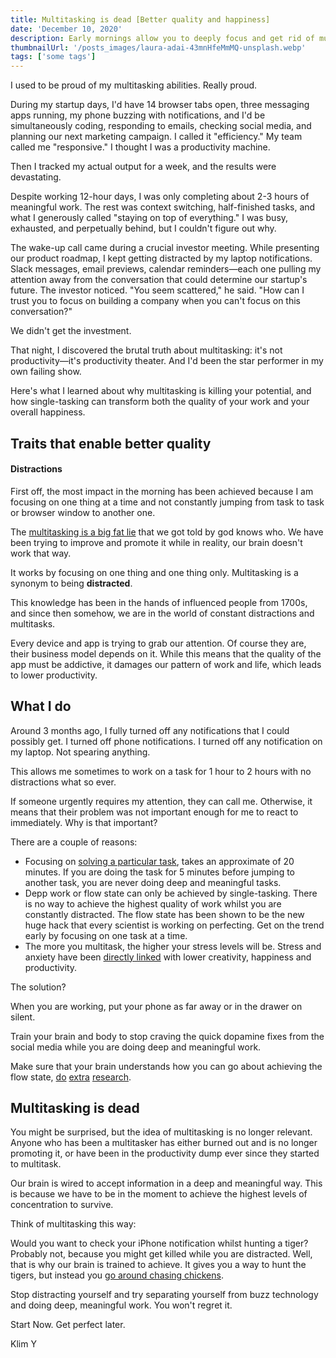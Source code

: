 ```yaml
---
title: Multitasking is dead [Better quality and happiness]
date: 'December 10, 2020'
description: Early mornings allow you to deeply focus and get rid of multitasking
thumbnailUrl: '/posts_images/laura-adai-43mnHfeMmMQ-unsplash.webp'
tags: ['some tags']
---
```

I used to be proud of my multitasking abilities. Really proud.

During my startup days, I'd have 14 browser tabs open, three messaging apps running, my phone buzzing with notifications, and I'd be simultaneously coding, responding to emails, checking social media, and planning our next marketing campaign. I called it "efficiency." My team called me "responsive." I thought I was a productivity machine.

Then I tracked my actual output for a week, and the results were devastating.

Despite working 12-hour days, I was only completing about 2-3 hours of meaningful work. The rest was context switching, half-finished tasks, and what I generously called "staying on top of everything." I was busy, exhausted, and perpetually behind, but I couldn't figure out why.

The wake-up call came during a crucial investor meeting. While presenting our product roadmap, I kept getting distracted by my laptop notifications. Slack messages, email previews, calendar reminders—each one pulling my attention away from the conversation that could determine our startup's future. The investor noticed. "You seem scattered," he said. "How can I trust you to focus on building a company when you can't focus on this conversation?"

We didn't get the investment.

That night, I discovered the brutal truth about multitasking: it's not productivity—it's productivity theater. And I'd been the star performer in my own failing show.

Here's what I learned about why multitasking is killing your potential, and how single-tasking can transform both the quality of your work and your overall happiness.

## Traits that enable better quality

#### Distractions

First off, the most impact in the morning has been achieved because I am focusing on one thing at a time and not constantly jumping from task to task or browser window to another one.

The [multitasking is a big fat lie](https://www.jstor.org/stable/43152412) that we got told by god knows who. We have been trying to improve and promote it while in reality, our brain doesn't work that way.

It works by focusing on one thing and one thing only. Multitasking is a synonym to being **distracted**.

This knowledge has been in the hands of influenced people from 1700s, and since then somehow, we are in the world of constant distractions and multitasks.

Every device and app is trying to grab our attention. Of course they are, their business model depends on it. While this means that the quality of the app must be addictive, it damages our pattern of work and life, which leads to lower productivity.

## What I do

Around 3 months ago, I fully turned off any notifications that I could possibly get. I turned off phone notifications. I turned off any notification on my laptop. Not spearing anything.

This allows me sometimes to work on a task for 1 hour to 2 hours with no distractions what so ever. 

If someone urgently requires my attention, they can call me. Otherwise, it means that their problem was not important enough for me to react to immediately. Why is that important? 

There are a couple of reasons:

- Focusing on [solving a particular task](https://www.jstor.org/stable/43152412), takes an approximate of 20 minutes. If you are doing the task for 5 minutes before jumping to another task, you are never doing deep and meaningful tasks.
- Depp work or flow state can only be achieved by single-tasking. There is no way to achieve the highest quality of work whilst you are constantly distracted. The flow state has been shown to be the new huge hack that every scientist is working on perfecting. Get on the trend early by focusing on one task at a time.
- The more you multitask, the higher your stress levels will be. Stress and anxiety have been [directly linked](https://journals.sagepub.com/doi/abs/10.2466/pms.1999.88.2.409) with lower creativity, happiness and productivity.

The solution? 

When you are working, put your phone as far away or in the drawer on silent.

Train your brain and body to stop craving the quick dopamine fixes from the social media while you are doing deep and meaningful work.

Make sure that your brain understands how you can go about achieving the flow state, [do](https://klimy.co/blog/impact-through-motion) [extra](https://klimy.co/blog/what-writing-can-do) [research](https://klimy.co/blog/not-having-structure-ship).

## Multitasking is dead

You might be surprised, but the idea of multitasking is no longer relevant. Anyone who has been a multitasker has either burned out and is no longer promoting it, or have been in the productivity dump ever since they started to multitask.

Our brain is wired to accept information in a deep and meaningful way. This is because we have to be in the moment to achieve the highest levels of concentration to survive.

Think of multitasking this way:

Would you want to check your iPhone notification whilst hunting a tiger? Probably not, because you might get killed while you are distracted. Well, that is why our brain is trained to achieve. It gives you a way to hunt the tigers, but instead you [go around chasing chickens](https://klimy.co/blog/the-world-doesnt-stop-when-you-are-tired).

Stop distracting yourself and try separating yourself from buzz technology and doing deep, meaningful work. You won't regret it.

Start Now. Get perfect later.

Klim Y